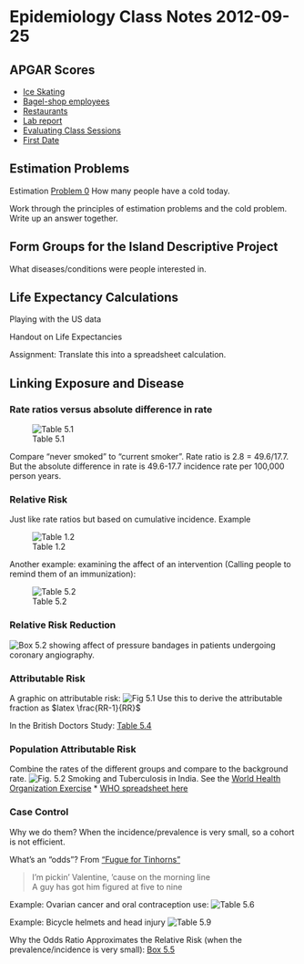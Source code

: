 Epidemiology Class Notes 2012-09-25
========================================================


APGAR Scores
------------
* [Ice Skating](https://moodle.macalester.edu/mod/assign/view.php?id=15122&sid=4176&gid=4176&plugin=onlinetext&action=viewpluginassignsubmission&returnaction=grading&returnparams=)
* [Bagel-shop employees](https://moodle.macalester.edu/mod/assign/view.php?id=15122&sid=4724&gid=4724&plugin=onlinetext&action=viewpluginassignsubmission&returnaction=grading&returnparams=)
* [Restaurants](https://moodle.macalester.edu/mod/assign/view.php?id=15122&sid=4619&gid=4619&plugin=onlinetext&action=viewpluginassignsubmission&returnaction=grading&returnparams=)
* [Lab report](https://moodle.macalester.edu/mod/assign/view.php?id=15122&sid=4562&gid=4562&plugin=onlinetext&action=viewpluginassignsubmission&returnaction=grading&returnparams=)
* [Evaluating Class Sessions](https://moodle.macalester.edu/mod/assign/view.php?id=15122&sid=4051&gid=4051&plugin=onlinetext&action=viewpluginassignsubmission&returnaction=grading&returnparams=)
* [First Date](https://moodle.macalester.edu/mod/assign/view.php?id=15122&sid=4687&gid=4687&plugin=onlinetext&action=viewpluginassignsubmission&returnaction=grading&returnparams=)

Estimation Problems
-------------------

Estimation [Problem 0](http://dtkaplan.github.com/Statistical-Modeling-A-Fresh-Approach/Epidemiology/FermiProblems.html#ColdPrevalence) How many people have a cold today.

Work through the principles of estimation problems and the cold problem.  Write up an answer together.

Form Groups for the Island Descriptive Project
--------------------------
What diseases/conditions were people interested in.

Life Expectancy Calculations
----------------------------
Playing with the US data

Handout on Life Expectancies

Assignment: Translate this into a spreadsheet calculation.


Linking Exposure and Disease
----------------------

### Rate ratios versus absolute difference in rate

![Table 5.1](http://dl.dropbox.com/u/5098197/Epidemiology/Figures/EE-Table-5-1.png)  

Compare "never smoked" to "current smoker".  Rate ratio is 2.8 = 49.6/17.7.  But the absolute difference in rate is 49.6-17.7 incidence rate per 100,000 person years.

### Relative Risk
Just like rate ratios but based on cumulative incidence.  Example 

![Table 1.2](http://dl.dropbox.com/u/5098197/Epidemiology/Figures/EE-Table-1-2.png) 

Another example: examining the affect of an intervention (Calling people to remind them of an immunization): 

![Table 5.2](http://dl.dropbox.com/u/5098197/Epidemiology/Figures/EE-Table-5-2.png)

### Relative Risk Reduction

![Box 5.2](http://dl.dropbox.com/u/5098197/Epidemiology/Figures/EE-Box-5-2.png) 
showing affect of pressure bandages in patients undergoing coronary angiography.

### Attributable Risk

A graphic on attributable risk: 
![Fig 5.1](http://dl.dropbox.com/u/5098197/Epidemiology/Figures/EE-Fig-5-1.png) 
Use this to derive the attributable fraction as $latex \frac{RR-1}{RR}$

In the British Doctors Study: [Table 5.4](http://dl.dropbox.com/u/5098197/Epidemiology/Figures/EE-Table-5-4.png)

### Population Attributable Risk

Combine the rates of the different groups and compare to the background rate.
![Fig. 5.2](http://dl.dropbox.com/u/5098197/Epidemiology/Figures/EE-Fig-5-2.png)
Smoking and Tuberculosis in India.  See the [World Health Organization Exercise](http://apps.who.int/tb/surveillanceworkshop/status_analysis/27.htm)
* [WHO spreadsheet here](http://dl.dropbox.com/u/5098197/Epidemiology/Activities/Exercise_27_smoking_and_death.xls)

### Case Control

Why we do them?  When the incidence/prevalence is very small, so a cohort is not efficient.

What's an "odds"?    From ["Fugue for Tinhorns"](http://www.youtube.com/watch?v=G6djgavbp7c)
<blockquote>
I'm pickin' Valentine, 'cause on the morning line <br>
A guy has got him figured at five to nine 
</blockquote>

Example: Ovarian cancer and oral contraception use: 
![Table 5.6](http://dl.dropbox.com/u/5098197/Epidemiology/Figures/EE-Table-5-6.png) 

Example: Bicycle helmets and head injury 
![Table 5.9](http://dl.dropbox.com/u/5098197/Epidemiology/Figures/EE-Table-5-9.png)

Why the Odds Ratio Approximates the Relative Risk (when the prevalence/incidence is very small): [Box 5.5](http://dl.dropbox.com/u/5098197/Epidemiology/Figures/EE-Box-5-5.png)
